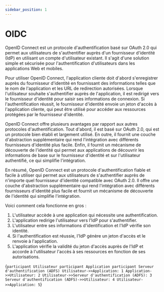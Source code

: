```yaml
---
sidebar_position: 1
---
```



# OIDC

OpenID Connect est un protocole d'authentification basé sur OAuth 2.0 qui permet aux utilisateurs de s'authentifier auprès d'un fournisseur d'identité (IdP) en utilisant un compte d'utilisateur existant. Il s'agit d'une solution simple et sécurisée pour l'authentification d'utilisateurs dans les applications Web et mobiles.

Pour utiliser OpenID Connect, l'application cliente doit d'abord s'enregistrer auprès du fournisseur d'identité en fournissant des informations telles que le nom de l'application et les URL de redirection autorisées. Lorsque l'utilisateur souhaite s'authentifier auprès de l'application, il est redirigé vers le fournisseur d'identité pour saisir ses informations de connexion. Si l'authentification réussit, le fournisseur d'identité envoie un jeton d'accès à l'application cliente, qui peut être utilisé pour accéder aux ressources protégées par le fournisseur d'identité.

OpenID Connect offre plusieurs avantages par rapport aux autres protocoles d'authentification. Tout d'abord, il est basé sur OAuth 2.0, qui est un protocole bien établi et largement utilisé. En outre, il fournit une couche d'abstraction supplémentaire qui rend l'intégration avec différents fournisseurs d'identité plus facile. Enfin, il fournit un mécanisme de découverte de l'identité qui permet aux applications de découvrir les informations de base sur le fournisseur d'identité et sur l'utilisateur authentifié, ce qui simplifie l'intégration.

En résumé, OpenID Connect est un protocole d'authentification fiable et facile à utiliser qui permet aux utilisateurs de s'authentifier auprès de n'importe quel fournisseur d'identité compatible avec OAuth 2.0. Il offre une couche d'abstraction supplémentaire qui rend l'intégration avec différents fournisseurs d'identité plus facile et fournit un mécanisme de découverte de l'identité qui simplifie l'intégration.

Voici comment cela fonctionne en gros :

1. L'utilisateur accède à une application qui nécessite une authentification.
2. L'application redirige l'utilisateur vers l'IdP pour s'authentifier.
3. L'utilisateur entre ses informations d'identification et l'IdP vérifie son identité.
4. Si l'authentification est réussie, l'IdP génère un jeton d'accès et le renvoie à l'application.
5. L'application vérifie la validité du jeton d'accès auprès de l'IdP et accorde à l'utilisateur l'accès à ses ressources en fonction de ses autorisations.

<Diagram id='sequence' type='sequenceDiagram'>{`
    participant Utilisateur
    participant Application
    participant Serveur d'authentification (ADFS)
    Utilisateur->>Application: 1
    Application->>Utilisateur: 2
    Utilisateur->>Serveur d'authentification (ADFS): 3
    Serveur d'authentification (ADFS)->>Utilisateur: 4
    Utilisateur->>Application: 5
`}</Diagram>

